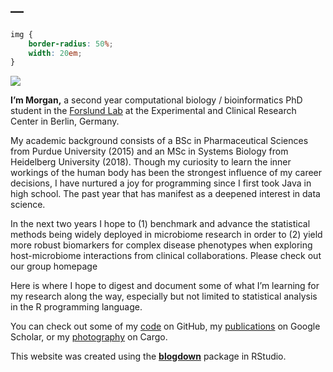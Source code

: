 ---
---

```css
img {
    border-radius: 50%;
    width: 20em;
}
```
<img src="intranet_square_sm.png">
<!-- ![](intranet_square_sm.png) -->

**I'm Morgan,** a second year computational biology / bioinformatics PhD student in the [Forslund Lab](https://www.mdc-berlin.de/forslund) at the Experimental and Clinical Research Center in Berlin, Germany.

My academic background consists of a BSc in Pharmaceutical Sciences from Purdue University (2015) and an MSc in Systems Biology from Heidelberg University (2018). Though my curiosity to learn the inner workings of the human body has been the strongest influence of my career decisions, I have nurtured a joy for programming since I first took Java in high school. The past year that has manifest as a deepened interest in data science.  

In the next two years I hope to (1) benchmark and advance the statistical methods being widely deployed in microbiome research in order to (2) yield more robust biomarkers for complex disease phenotypes when exploring host-microbiome interactions from clinical collaborations. Please check out our group homepage 

Here is where I hope to digest and document some of what I'm learning for my research along the way, especially but not limited to statistical analysis in the R programming language. 

You can check out some of my [code](https://github.com/sxmorgan) on GitHub, my [publications](https://scholar.google.com/citations?user=bZuOHS8AAAAJ&hl=en) on Google Scholar, or my [photography](https://cargocollective.com/messex) on Cargo.

This website was created using the [**blogdown**](https://github.com/rstudio/blogdown) package in RStudio.

